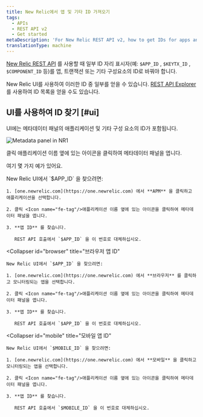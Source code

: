 ```yaml
---
title: New Relic에서 앱 및 기타 ID 가져오기
tags:
  - APIs
  - REST API v2
  - Get started
metaDescription: 'For New Relic REST API v2, how to get IDs for apps and other New Relic-identified components.'
translationType: machine
---
```



[New Relic REST API](/docs/apis/rest-api-v2/getting-started/introduction-new-relic-rest-api-v2) 를 사용할 때 일부 ID 자리 표시자(예: `$APP_ID` , `$KEYTX_ID` , `$COMPONENT_ID` 등)를 앱, 트랜잭션 또는 기타 구성요소의 ID로 바꿔야 합니다.

New Relic UI를 사용하여 이러한 ID 중 일부를 얻을 수 있습니다. [REST API Explorer](/docs/apis/rest-api-v2/get-started/list-application-id-host-id-instance-id) 를 사용하여 ID 목록을 얻을 수도 있습니다.

## UI를 사용하여 ID 찾기 [#ui]

UI에는 메타데이터 패널의 애플리케이션 및 기타 구성 요소의 ID가 포함됩니다.

<img
  title="Metadata panel in NR1"
  alt="Metadata panel in NR1"
  src={img0MetadataPanelInNr1}
/>

<figcaption>
  클릭 <Icon name="fe-info"/>애플리케이션 이름 옆에 있는 아이콘을 클릭하여 메타데이터 패널을 엽니다.
</figcaption>

여기 몇 가지 예가 있어요.

<CollapserGroup>
  <Collapser
    id="apm"
    title="APM: 앱 ID"
  >
    New Relic UI에서 `$APP_ID` 을 찾으려면:

    1. [one.newrelic.com](https://one.newrelic.com) 에서 **APM** 을 클릭하고 애플리케이션을 선택합니다.

    2. 클릭 <Icon name="fe-tag"/>애플리케이션 이름 옆에 있는 아이콘을 클릭하여 메타데이터 패널을 엽니다.

    3. **앱 ID** 를 찾습니다.

       REST API 호출에서 `$APP_ID` 을 이 번호로 대체하십시오.
  </Collapser>

  <Collapser
    id="browser"
    title="브라우저 앱 ID"
  >
    New Relic UI에서 `$APP_ID` 을 찾으려면:

    1. [one.newrelic.com](https://one.newrelic.com) 에서 **브라우저** 를 클릭하고 모니터링되는 앱을 선택합니다.

    2. 클릭 <Icon name="fe-tag"/>애플리케이션 이름 옆에 있는 아이콘을 클릭하여 메타데이터 패널을 엽니다.

    3. **앱 ID** 를 찾습니다.

       REST API 호출에서 `$APP_ID` 을 이 번호로 대체하십시오.
  </Collapser>

  <Collapser
    id="mobile"
    title="모바일 앱 ID"
  >
    New Relic UI에서 `$MOBILE_ID` 을 찾으려면:

    1. [one.newrelic.com](https://one.newrelic.com) 에서 **모바일** 을 클릭하고 모니터링되는 앱을 선택합니다.

    2. 클릭 <Icon name="fe-tag"/>애플리케이션 이름 옆에 있는 아이콘을 클릭하여 메타데이터 패널을 엽니다.

    3. **앱 ID** 를 찾습니다.

       REST API 호출에서 `$MOBILE_ID` 을 이 번호로 대체하십시오.
  </Collapser>
</CollapserGroup>